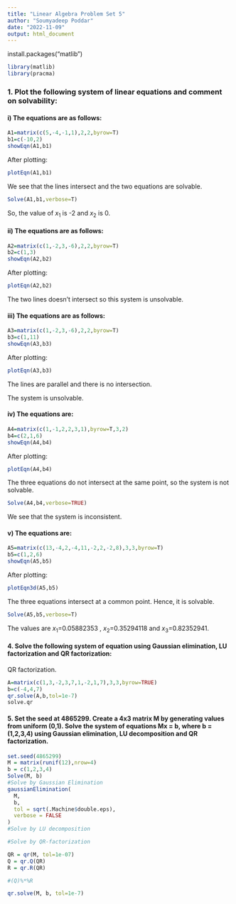 ```yaml
---
title: "Linear Algebra Problem Set 5"
author: "Soumyadeep Poddar"
date: "2022-11-09"
output: html_document
---
```


install.packages("matlib")
```r
library(matlib)
library(pracma)
```

### 1.	Plot the following system of linear equations and comment on solvability:

#### i) The equations are as follows:
```r
A1=matrix(c(5,-4,-1,1),2,2,byrow=T)
b1=c(-10,2)
showEqn(A1,b1)

```

After plotting:

```r
plotEqn(A1,b1)
```

We see that the lines intersect and the two equations are solvable.

```r
Solve(A1,b1,verbose=T)
```

So, the value of  $x_1$ is -2 and $x_2$ is 0. 

#### ii) The equations are as follows:

```r
A2=matrix(c(1,-2,3,-6),2,2,byrow=T)
b2=c(1,3)
showEqn(A2,b2)
```
After plotting:

```r
plotEqn(A2,b2)
```

The two lines doesn't intersect so this system is unsolvable.


#### iii) The equations are as follows:

```r
A3=matrix(c(1,-2,3,-6),2,2,byrow=T)
b3=c(1,11)
showEqn(A3,b3)
```
After plotting:

```r
plotEqn(A3,b3)
```

The lines are parallel and there is no intersection.

The system is unsolvable.


#### iv) The equations are:
 
```r
A4=matrix(c(1,-1,2,2,3,1),byrow=T,3,2)
b4=c(2,1,6)
showEqn(A4,b4)
```

After plotting:

```r
plotEqn(A4,b4)
```

The three equations do not intersect at the same point, so the system is not solvable.

```r
Solve(A4,b4,verbose=TRUE)
```
We see that the system is inconsistent.

#### v) The equations are:

```r
A5=matrix(c(13,-4,2,-4,11,-2,2,-2,8),3,3,byrow=T)
b5=c(1,2,6)
showEqn(A5,b5)
```

After plotting:
```r
plotEqn3d(A5,b5)
```

The three equations intersect at a common point. Hence, it is solvable.

```r
Solve(A5,b5,verbose=T)
```

The values are $x_1$=0.05882353 , $x_2$=0.35294118 and $x_3$=0.82352941.

#### 4.	Solve the following system of equation using Gaussian elimination, LU factorization and QR factorization:

QR factorization.

```r
A=matrix(c(1,3,-2,3,7,1,-2,1,7),3,3,byrow=TRUE)
b=c(-4,4,7)
qr.solve(A,b,tol=1e-7)
solve.qr
```

#### 5.	Set the seed at 4865299. Create a 4x3 matrix M by generating values from uniform (0,1). Solve the system of equations Mx = b, where b = (1,2,3,4) using Gaussian elimination, LU decomposition and QR factorization.


```r
set.seed(4865299)
M = matrix(runif(12),nrow=4)
b = c(1,2,3,4)
Solve(M, b)
#Solve by Gaussian Elimination
gaussianElimination(
  M,
  b,
  tol = sqrt(.Machine$double.eps),
  verbose = FALSE
)
#Solve by LU decomposition

#Solve by QR-factorization

QR = qr(M, tol=1e-07)
Q = qr.Q(QR)
R = qr.R(QR)

#(Q)%*%R

qr.solve(M, b, tol=1e-7)
```

